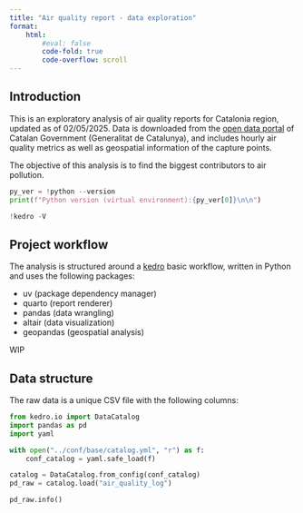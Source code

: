 ```yaml
---
title: "Air quality report - data exploration"
format: 
    html:
        #eval: false
        code-fold: true
        code-overflow: scroll
---
```


## Introduction

This is an exploratory analysis of air quality reports for Catalonia region, updated as of 02/05/2025. Data is downloaded from the [open data portal](https://administraciodigital.gencat.cat/ca/dades/dades-obertes/inici/index.html#googtrans(ca|en)) of Catalan Government (Generalitat de Catalunya), and includes hourly air quality metrics as well as geospatial information of the capture points.

The objective of this analysis is to find the biggest contributors to air pollution.

```python
py_ver = !python --version
print(f"Python version (virtual environment):{py_ver[0]}\n\n")

!kedro -V
```

## Project workflow

The analysis is structured around a [kedro](https://docs.kedro.org/en/stable/introduction/index.html) basic workflow, written in Python and uses the following packages:

- uv (package dependency manager)
- quarto (report renderer)
- pandas (data wrangling)
- altair (data visualization)
- geopandas (geospatial analysis)

WIP

## Data structure

The raw data is a unique CSV file with the following columns:

```python
from kedro.io import DataCatalog
import pandas as pd
import yaml

with open("../conf/base/catalog.yml", "r") as f:
    conf_catalog = yaml.safe_load(f)

catalog = DataCatalog.from_config(conf_catalog)
pd_raw = catalog.load("air_quality_log")
```

```python
pd_raw.info()
```